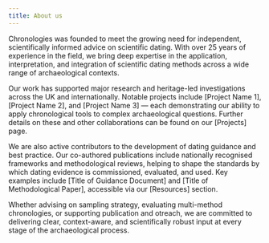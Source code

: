 ```yaml
---
title: About us
---
```


Chronologies was founded to meet the growing need for independent, scientifically informed advice on scientific dating. With over 25 years of experience in the field, we bring deep expertise in the application, interpretation, and integration of scientific dating methods across a wide range of archaeological contexts.

Our work has supported major research and heritage-led investigations across the UK and internationally. Notable projects include [Project Name 1], [Project Name 2], and [Project Name 3] — each demonstrating our ability to apply chronological tools to complex archaeological questions. Further details on these and other collaborations can be found on our [Projects] page.

We are also active contributors to the development of dating guidance and best practice. Our co-authored publications include nationally recognised frameworks and methodological reviews, helping to shape the standards by which dating evidence is commissioned, evaluated, and used. Key examples include [Title of Guidance Document] and [Title of Methodological Paper], accessible via our [Resources] section.

Whether advising on sampling strategy, evaluating multi-method chronologies, or supporting publication and otreach, we are committed to delivering clear, context-aware, and scientifically robust input at every stage of the archaeological process.